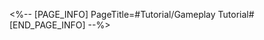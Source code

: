 <%-- [PAGE_INFO]
PageTitle=#Tutorial/Gameplay Tutorial#
[END_PAGE_INFO] --%>
{{Tutorial
|sort      = 982006
|title     = Gameplay Tutorial
|subtitle  = 
|type      = 
|about     = 
|image1    = Tutorial Gameplay Tutorial 1.png{{subst:void|<!--$UPLOAD:<<SpriteOutput/TutorialPic/TutorialPage_982006.png>-<Tutorial Gameplay Tutorial 1.png>-<Tutorial Files>>-->}}
|text1     = Colliding with a {{Color|h|nobold=1|Spiky Wall}} deals {{Color|h|nobold=1|3}} DMG to the baby seal.
|image2    = Tutorial Gameplay Tutorial 2.png{{subst:void|<!--$UPLOAD:<<SpriteOutput/TutorialPic/TutorialPage_982001.png>-<Tutorial Gameplay Tutorial 2.png>-<Tutorial Files>>-->}}
|text2     = {{Color|h|nobold=1|Drag}} a baby seal to launch it. Colliding with enemies deals damage based on {{Color|h|nobold=1|ATK}}.
|image3    = Tutorial Gameplay Tutorial 3.png{{subst:void|<!--$UPLOAD:<<SpriteOutput/TutorialPic/TutorialPage_982002.png>-<Tutorial Gameplay Tutorial 3.png>-<Tutorial Files>>-->}}
|text3     = Each baby seal has different {{Color|h|nobold=1|abilities}} &mdash; using them wisely is key to victory.
|image4    = Tutorial Gameplay Tutorial 4.png{{subst:void|<!--$UPLOAD:<<SpriteOutput/TutorialPic/TutorialPage_982003.png>-<Tutorial Gameplay Tutorial 4.png>-<Tutorial Files>>-->}}
|text4     = Each seal can take action 1 time per round. At the start of a new round, {{Color|h|nobold=1|the player who goes first is swapped}}.
|image5    = Tutorial Gameplay Tutorial 5.png{{subst:void|<!--$UPLOAD:<<SpriteOutput/TutorialPic/TutorialPage_982005.png>-<Tutorial Gameplay Tutorial 5.png>-<Tutorial Files>>-->}}
|text5     = Defeat enemy seals to earn {{Color|h|nobold=1|points}} &mdash; reach the maximum score to win.
}}
